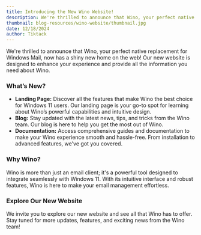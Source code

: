 ```yaml
---
title: Introducing the New Wino Website!
description: We're thrilled to announce that Wino, your perfect native replacement for Windows Mail, now has a shiny new home on the web! Our new website is designed to enhance your experience and provide all the information you need about Wino.
thumbnail: blog-resources/wino-website/thumbnail.jpg
date: 12/18/2024
author: Tiktack
---
```


We're thrilled to announce that Wino, your perfect native replacement for Windows Mail, now has a shiny new home on the web! Our new website is designed to enhance your experience and provide all the information you need about Wino.

### What’s New?

- **Landing Page:** Discover all the features that make Wino the best choice for Windows 11 users. Our landing page is your go-to spot for learning about Wino’s powerful capabilities and intuitive design.
- **Blog:** Stay updated with the latest news, tips, and tricks from the Wino team. Our blog is here to help you get the most out of Wino.
- **Documentation:** Access comprehensive guides and documentation to make your Wino experience smooth and hassle-free. From installation to advanced features, we've got you covered.

### Why Wino?

Wino is more than just an email client; it's a powerful tool designed to integrate seamlessly with Windows 11. With its intuitive interface and robust features, Wino is here to make your email management effortless.

### Explore Our New Website

We invite you to explore our new website and see all that Wino has to offer. Stay tuned for more updates, features, and exciting news from the Wino team!
